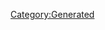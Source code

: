 {{Database/Music/MusicInfo
 |ID=26
 |Cov=26
 |Cd=6
 |Nam=26
 |Div=26
 |Ma=4
 |SerieId=2
 |SerieLogoId=2
 |WavId=26
 |VariationId=0
 |Dsc=26
 |Strt=10
 |ValkyrieBattle=1
 |ValkyrieIntro=1
 |ValkyrieIntroSky=1
 |DivaSolo=1
 |DivaMulti=1
 |Exp=4
}}
[[Category:Generated]]
